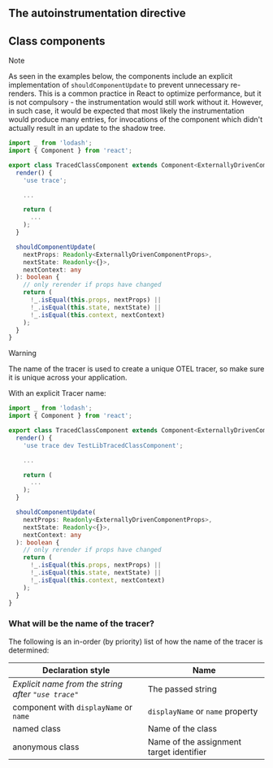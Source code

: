 
## The autoinstrumentation directive

<CommonDirectiveDoc />

## Class components

> [!NOTE]
> As seen in the examples below, the components include an explicit implementation of `shouldComponentUpdate` to prevent unnecessary re-renders. This is a common practice in React to optimize performance, but it is not compulsory - the instrumentation would still work without it. However, in such case, it would be expected that most likely the instrumentation would produce many entries, for invocations of the component which didn't actually result in an update to the shadow tree.

```typescript
import _ from 'lodash';
import { Component } from 'react';

export class TracedClassComponent extends Component<ExternallyDrivenComponentProps> {
  render() {
    'use trace';

    ...

    return (
      ...
    );
  }

  shouldComponentUpdate(
    nextProps: Readonly<ExternallyDrivenComponentProps>,
    nextState: Readonly<{}>,
    nextContext: any
  ): boolean {
    // only rerender if props have changed
    return (
      !_.isEqual(this.props, nextProps) ||
      !_.isEqual(this.state, nextState) ||
      !_.isEqual(this.context, nextContext)
    );
  }
}
```

> [!WARNING]
> The name of the tracer is used to create a unique OTEL tracer, so make sure it is unique across your application.

With an explicit Tracer name:

```typescript
import _ from 'lodash';
import { Component } from 'react';

export class TracedClassComponent extends Component<ExternallyDrivenComponentProps> {
  render() {
    'use trace dev TestLibTracedClassComponent';

    ...

    return (
      ...
    );
  }

  shouldComponentUpdate(
    nextProps: Readonly<ExternallyDrivenComponentProps>,
    nextState: Readonly<{}>,
    nextContext: any
  ): boolean {
    // only rerender if props have changed
    return (
      !_.isEqual(this.props, nextProps) ||
      !_.isEqual(this.state, nextState) ||
      !_.isEqual(this.context, nextContext)
    );
  }
}
```

### What will be the name of the tracer?

The following is an in-order (by priority) list of how the name of the tracer is determined:

| Declaration style                                   | Name                                     |
| --------------------------------------------------- | ---------------------------------------- |
| _Explicit name from the string after `"use trace"`_ | The passed string                        |
| component with `displayName` or `name`              | `displayName` or `name` property         |
| named class                                         | Name of the class                        |
| anonymous class                                     | Name of the assignment target identifier |
